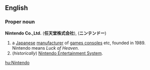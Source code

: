 ==English==

===Proper noun===
{{wikipedia}}
'''Nintendo Co.,Ltd. ''' ('''任天堂株式会社'''), ('''ニンテンドー''')

# a [[Japanese]] [[manufacturer]] of [[games console]]s etc, founded in 1989. Nintendo means ''Luck of Heaven''.
# (''historically'') [[Nintendo Entertainment System]].

[[hu:Nintendo]]